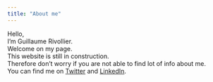 ```yaml
---
title: "About me"
---
```


Hello,\
I'm Guillaume Rivollier.\
Welcome on my page.\
This website is still in construction.\
Therefore don't worry if you are not able to find lot of info about me.\
You can find me on [Twitter](https://twitter.com/g_rivollierl) and [LinkedIn](https://www.linkedin.com/in/guillaume-rivollier/).
